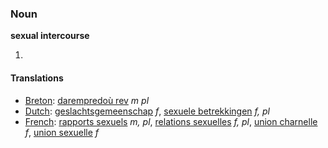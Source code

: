 ===Noun===
'''sexual intercourse'''

# 

====Translations====
*[[Breton]]: [[darempredoù rev]] ''m pl''
*[[Dutch]]: [[geslachtsgemeenschap]] ''f'', [[sexuele betrekkingen]] ''f, pl''
*[[French]]: [[rapports sexuels]] ''m, pl'', [[relations sexuelles]] ''f, pl'', [[union charnelle]] ''f'', [[union sexuelle]] ''f''